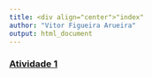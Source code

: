 ```yaml
---
title: <div align="center">"index"
author: "Vitor Figueira Arueira"
output: html_document
---
```


### [Atividade 1](https://github.com/vitorfigaru/Cienc-colab/blob/main/Atividade-1.html) 

